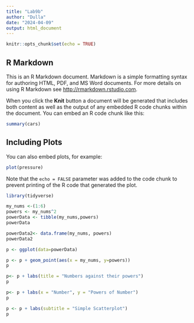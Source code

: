 ```yaml
---
title: "Lab9b"
author: "Dulla"
date: "2024-04-09"
output: html_document
---
```


```r
knitr::opts_chunk$set(echo = TRUE)
```

## R Markdown

This is an R Markdown document. Markdown is a simple formatting syntax for authoring HTML, PDF, and MS Word documents. For more details on using R Markdown see <http://rmarkdown.rstudio.com>.

When you click the **Knit** button a document will be generated that includes both content as well as the output of any embedded R code chunks within the document. You can embed an R code chunk like this:

```r
summary(cars)
```

## Including Plots

You can also embed plots, for example:

```r
plot(pressure)
```

Note that the `echo = FALSE` parameter was added to the code chunk to prevent printing of the R code that generated the plot.

```r
library(tidyverse)
```


```r
my_nums <-(1:6)
powers <- my_nums^2
powerData <- tibble(my_nums,powers)
powerData
```
```r
powerData2<- data.frame(my_nums, powers)
powerData2
```
```r
p <- ggplot(data=powerData)
```


```r
p <- p + geom_point(aes(x = my_nums, y=powers))
p
```

```r
p<- p + labs(title = "Numbers against their powers")
p
```
```r
p<- p + labs(x = "Number", y = "Powers of Number")
p
```

```r
p <- p + labs(subtitle = "Simple Scatterplot")
p
```


